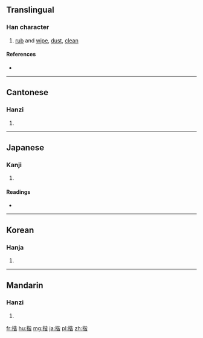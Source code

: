 ==Translingual==

===Han character===
{{Han char|rn=64|rad=手|as=09|sn=12|four=5106<sub>1</sub>|canj=手心心日 (QPPA)|ids=⿰[[扌]][[皆]]}}

# [[rub]] and [[wipe]], [[dust]], [[clean]]

====References====
* {{Han ref|kx=0443.250|dkj=12383|dj=0794.250|hdz=31914.030|uh=63E9|ud=25577|bh=B47B|bd=46203}}

----

==Cantonese==

===Hanzi===
{{yue-hanzi|jyut=[[haai1]]|y=haai1}}

# {{defn|lang=yue|sort=手09}}

----

==Japanese==

===Kanji===
{{ja-kanji|grade=|rs=手09}}

# {{defn|lang=ja|sort=手09}}

====Readings====
* {{ja-readings|on=[[かい]] (kai), [[かつ]] (katsu)|kun=[[ぬぐう]] (nuguu)}}

----

==Korean==

===Hanja===
{{ko-hanja|hangeul=개|eumhun=|rv=gae|mr=kae|y=kay}}

# {{defn|lang=ko|sort=手09}}

----

==Mandarin==

===Hanzi===
{{cmn-hanzi|pin=[[kāi]] ([[kai1]])|wg=k'ai<sup>1</sup>}}

# {{defn|lang=cmn|sort=手09}}

[[fr:揩]]
[[hu:揩]]
[[mg:揩]]
[[ja:揩]]
[[pl:揩]]
[[zh:揩]]